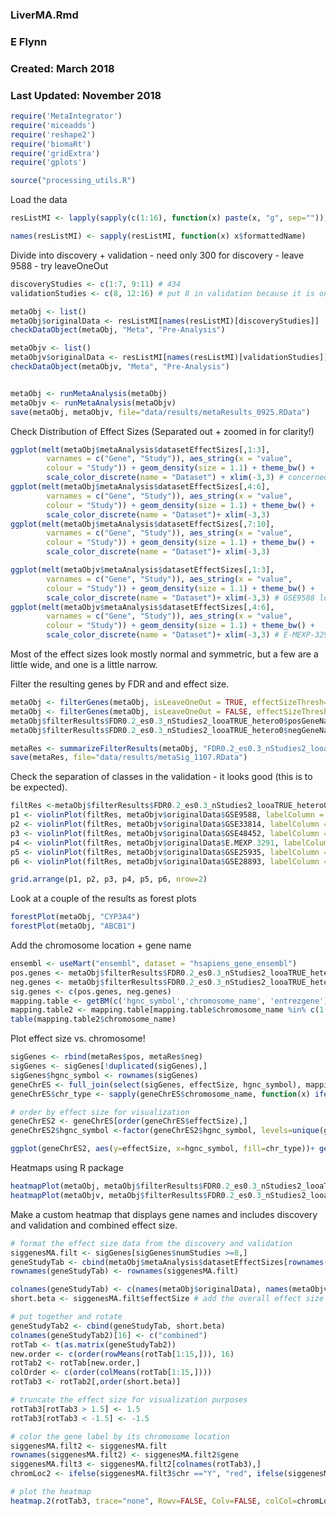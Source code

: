 ### LiverMA.Rmd
### E Flynn
### Created: March 2018
### Last Updated: November 2018


```r
require('MetaIntegrator')
require('miceadds')
require('reshape2')
require('biomaRt')
require('gridExtra')
require('gplots')

source("processing_utils.R")
```

Load the data
```r
resListMI <- lapply(sapply(c(1:16), function(x) paste(x, "g", sep="")), extractStudyMI)

names(resListMI) <- sapply(resListMI, function(x) x$formattedName)

```



Divide into discovery + validation
- need only 300 for discovery
- leave 9588
- try leaveOneOut
```r
discoveryStudies <- c(1:7, 9:11) # 434
validationStudies <- c(8, 12:16) # put 8 in validation because it is one of the largest!

metaObj <- list()
metaObj$originalData <- resListMI[names(resListMI)[discoveryStudies]]
checkDataObject(metaObj, "Meta", "Pre-Analysis")

metaObjv <- list()
metaObjv$originalData <- resListMI[names(resListMI)[validationStudies]]
checkDataObject(metaObjv, "Meta", "Pre-Analysis")


metaObj <- runMetaAnalysis(metaObj)
metaObjv <- runMetaAnalysis(metaObjv)
save(metaObj, metaObjv, file="data/results/metaResults_0925.RData")

```


Check Distribution of Effect Sizes
(Separated out + zoomed in for clarity!)
```r
ggplot(melt(metaObj$metaAnalysis$datasetEffectSizes[,1:3], 
        varnames = c("Gene", "Study")), aes_string(x = "value", 
        colour = "Study")) + geom_density(size = 1.1) + theme_bw() + 
        scale_color_discrete(name = "Dataset") + xlim(-3,3) # concerned about GSE38941... Wider than normal
ggplot(melt(metaObj$metaAnalysis$datasetEffectSizes[,4:6], 
        varnames = c("Gene", "Study")), aes_string(x = "value", 
        colour = "Study")) + geom_density(size = 1.1) + theme_bw() + 
        scale_color_discrete(name = "Dataset")+ xlim(-3,3)
ggplot(melt(metaObj$metaAnalysis$datasetEffectSizes[,7:10], 
        varnames = c("Gene", "Study")), aes_string(x = "value", 
        colour = "Study")) + geom_density(size = 1.1) + theme_bw() + 
        scale_color_discrete(name = "Dataset")+ xlim(-3,3)
```

```r
ggplot(melt(metaObjv$metaAnalysis$datasetEffectSizes[,1:3], 
        varnames = c("Gene", "Study")), aes_string(x = "value", 
        colour = "Study")) + geom_density(size = 1.1) + theme_bw() + 
        scale_color_discrete(name = "Dataset")+ xlim(-3,3) # GSE9588 looks narrow, other two look a little wide...
ggplot(melt(metaObjv$metaAnalysis$datasetEffectSizes[,4:6], 
        varnames = c("Gene", "Study")), aes_string(x = "value", 
        colour = "Study")) + geom_density(size = 1.1) + theme_bw() + 
        scale_color_discrete(name = "Dataset")+ xlim(-3,3) # E-MEXP-3291 looks a little wide
```
Most of the effect sizes look mostly normal and symmetric, but a few are a little wide, and one is a little narrow. 


Filter the resulting genes by FDR and and effect size. 
```r
metaObj <- filterGenes(metaObj, isLeaveOneOut = TRUE, effectSizeThresh=0.3, FDRThresh = 0.2, numberStudiesThresh = 2)
metaObj <- filterGenes(metaObj, isLeaveOneOut = FALSE, effectSizeThresh=0.4, FDRThresh = 0.05, numberStudiesThresh = 2)
metaObj$filterResults$FDR0.2_es0.3_nStudies2_looaTRUE_hetero0$posGeneNames # up in males
metaObj$filterResults$FDR0.2_es0.3_nStudies2_looaTRUE_hetero0$negGeneNames # up in females

metaRes <- summarizeFilterResults(metaObj, "FDR0.2_es0.3_nStudies2_looaTRUE_hetero0")
save(metaRes, file="data/results/metaSig_1107.RData")
```

Check the separation of classes in the validation - it looks good (this is to be expected).
```r
filtRes <-metaObj$filterResults$FDR0.2_es0.3_nStudies2_looaTRUE_hetero0
p1 <- violinPlot(filtRes, metaObjv$originalData$GSE9588, labelColumn = 'sexLabels')
p2 <- violinPlot(filtRes, metaObjv$originalData$GSE33814, labelColumn = 'sexLabels')
p3 <- violinPlot(filtRes, metaObjv$originalData$GSE48452, labelColumn = 'sexLabels')
p4 <- violinPlot(filtRes, metaObjv$originalData$E.MEXP.3291, labelColumn = 'sexLabels')
p5 <- violinPlot(filtRes, metaObjv$originalData$GSE25935, labelColumn = 'sexLabels')
p6 <- violinPlot(filtRes, metaObjv$originalData$GSE28893, labelColumn = 'sexLabels')

grid.arrange(p1, p2, p3, p4, p5, p6, nrow=2)
```

Look at a couple of the results as forest plots
```r
forestPlot(metaObj, "CYP3A4") 
forestPlot(metaObj, "ABCB1") 
```

Add the chromosome location + gene name
```r
ensembl <- useMart("ensembl", dataset = "hsapiens_gene_ensembl")
pos.genes <- metaObj$filterResults$FDR0.2_es0.3_nStudies2_looaTRUE_hetero0$posGeneNames
neg.genes <- metaObj$filterResults$FDR0.2_es0.3_nStudies2_looaTRUE_hetero0$negGeneNames
sig.genes <- c(pos.genes, neg.genes)
mapping.table <- getBM(c('hgnc_symbol','chromosome_name', 'entrezgene'), "hgnc_symbol",sig.genes, mart=ensembl)
mapping.table2 <- mapping.table[mapping.table$chromosome_name %in% c(1:22, "X", "Y"),] # remove the two patch ones
table(mapping.table2$chromosome_name)
```

Plot effect size vs. chromosome!
```r
sigGenes <- rbind(metaRes$pos, metaRes$neg)
sigGenes <- sigGenes[!duplicated(sigGenes),]
sigGenes$hgnc_symbol <- rownames(sigGenes)
geneChrES <- full_join(select(sigGenes, effectSize, hgnc_symbol), mapping.table2)
geneChrES$chr_type <- sapply(geneChrES$chromosome_name, function(x) ifelse(x == "X", "X", ifelse(x=="Y", "Y", "A")))

# order by effect size for visualization
geneChrES2 <- geneChrES[order(geneChrES$effectSize),]
geneChrES2$hgnc_symbol <-factor(geneChrES2$hgnc_symbol, levels=unique(geneChrES2$hgnc_symbol[order(geneChrES2$effectSize)]))

ggplot(geneChrES2, aes(y=effectSize, x=hgnc_symbol, fill=chr_type))+ geom_bar(stat="identity") + theme(axis.text.x = element_text(angle = 90, hjust = 1))
```



Heatmaps using R package
```r
heatmapPlot(metaObj, metaObj$filterResults$FDR0.2_es0.3_nStudies2_looaTRUE_hetero0 )
heatmapPlot(metaObjv, metaObj$filterResults$FDR0.2_es0.3_nStudies2_looaTRUE_hetero0 )
```


Make a custom heatmap that displays gene names and includes discovery and validation and combined effect size.
```r
# format the effect size data from the discovery and validation
siggenesMA.filt <- sigGenes[sigGenes$numStudies >=8,]
geneStudyTab <- cbind(metaObj$metaAnalysis$datasetEffectSizes[rownames(siggenesMA.filt),], metaObjv$metaAnalysis$datasetEffectSizes[rownames(siggenesMA.filt),])
rownames(geneStudyTab) <- rownames(siggenesMA.filt)

colnames(geneStudyTab) <- c(names(metaObj$originalData), names(metaObjv$originalData))
short.beta <- siggenesMA.filt$effectSize # add the overall effect size

# put together and rotate
geneStudyTab2 <- cbind(geneStudyTab, short.beta)
colnames(geneStudyTab2)[16] <- c("combined")
rotTab <- t(as.matrix(geneStudyTab2))
new.order <- c(order(rowMeans(rotTab[1:15,])), 16)
rotTab2 <- rotTab[new.order,]
colOrder <- c(order(colMeans(rotTab[1:15,])))
rotTab3 <- rotTab2[,order(short.beta)]

# truncate the effect size for visualization purposes
rotTab3[rotTab3 > 1.5] <- 1.5
rotTab3[rotTab3 < -1.5] <- -1.5

# color the gene label by its chromosome location
siggenesMA.filt2 <- siggenesMA.filt
rownames(siggenesMA.filt2) <- siggenesMA.filt2$gene
siggenesMA.filt3 <- siggenesMA.filt2[colnames(rotTab3),]
chromLoc2 <- ifelse(siggenesMA.filt3$chr =="Y", "red", ifelse(siggenesMA.filt3$chr=="X","blue", ifelse(siggenesMA.filt3$chr=="XY", "purple", "black")))

# plot the heatmap
heatmap.2(rotTab3, trace="none", Rowv=FALSE, Colv=FALSE, colCol=chromLoc2, margins = c(5,9), dendrogram="none")

```



